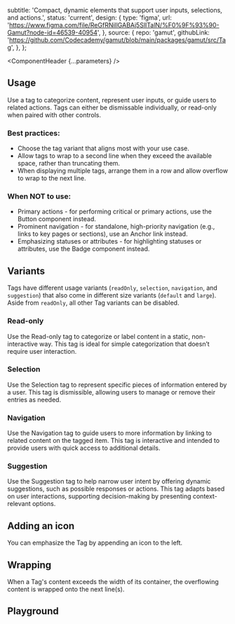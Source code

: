 


  subtitle:
    'Compact, dynamic elements that support user inputs, selections, and actions.',
  status: 'current',
  design: {
    type: 'figma',
    url: 'https://www.figma.com/file/ReGfRNillGABAj5SlITalN/%F0%9F%93%90-Gamut?node-id=46539-40954',
  },
  source: {
    repo: 'gamut',
    githubLink:
      'https://github.com/Codecademy/gamut/blob/main/packages/gamut/src/Tag',
  },
};

<Meta of={TagStories} />

<ComponentHeader {...parameters} />

## Usage

Use a tag to categorize content, represent user inputs, or guide users to related actions. Tags can either be dismissable individually, or read-only when paired with other controls.

### Best practices:

- Choose the tag variant that aligns most with your use case.
- Allow tags to wrap to a second line when they exceed the available space, rather than truncating them.
- When displaying multiple tags, arrange them in a row and allow overflow to wrap to the next line.

### When NOT to use:

- Primary actions - for performing critical or primary actions, use the <LinkTo id="Atoms/Buttons">Button</LinkTo> component instead.
- Prominent navigation - for standalone, high-priority navigation (e.g., links to key pages or sections), use an <LinkTo id="Typography/Anchor">Anchor</LinkTo> link instead.
- Emphasizing statuses or attributes - for highlighting statuses or attributes, use the <LinkTo id="Atoms/Badge">Badge</LinkTo> component instead.

## Variants

Tags have different usage variants (`readOnly`, `selection`, `navigation`, and `suggestion`) that also come in different size variants (`default` and `large`). Aside from `readOnly`, all other Tag variants can be disabled.

### Read-only
Use the Read-only tag to categorize or label content in a static, non-interactive way. This tag is ideal for simple categorization that doesn’t require user interaction.

<Canvas of={TagStories.Default} />
<Canvas of={TagStories.ReadOnlyLarge} />

### Selection
Use the Selection tag to represent specific pieces of information entered by a user. This tag is dismissible, allowing users to manage or remove their entries as needed.
<Canvas of={TagStories.Selection} />
<Canvas of={TagStories.SelectionLarge} />
<Canvas of={TagStories.SelectionDisabled} />

### Navigation
Use the Navigation tag to guide users to more information by linking to related content on the tagged item. This tag is interactive and intended to provide users with quick access to additional details.

<Canvas of={TagStories.Navigation} />
<Canvas of={TagStories.NavigationLarge} />
<Canvas of={TagStories.NavigationDisabled} />

### Suggestion
Use the Suggestion tag to help narrow user intent by offering dynamic suggestions, such as possible responses or actions. This tag adapts based on user interactions, supporting decision-making by presenting context-relevant options.
<Canvas of={TagStories.Suggestion} />
<Canvas of={TagStories.SuggestionLarge} />
<Canvas of={TagStories.SuggestionDisabled} />

## Adding an icon

You can emphasize the Tag by appending an icon to the left.

<Canvas of={TagStories.WithIcon} />

## Wrapping

When a Tag's content exceeds the width of its container, the overflowing content is wrapped onto the next line(s).

<Canvas of={TagStories.Overflow} />

## Playground

<Canvas sourceState="shown" of={TagStories.Default} />

<Controls />

